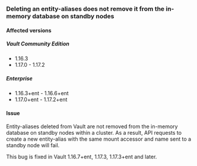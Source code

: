 <a id="dangling-entity-alias-in-memory" />

### Deleting an entity-aliases does not remove it from the in-memory database on standby nodes

#### Affected versions

##### Vault Community Edition

- 1.16.3
- 1.17.0 - 1.17.2

##### Enterprise

- 1.16.3+ent - 1.16.6+ent
- 1.17.0+ent - 1.17.2+ent

#### Issue

Entity-aliases deleted from Vault are not removed from the in-memory database on
standby nodes within a cluster. As a result, API requests to create a new
entity-alias with the same mount accessor and name sent to a standby node will
fail.

This bug is fixed in Vault 1.16.7+ent, 1.17.3, 1.17.3+ent and later.
